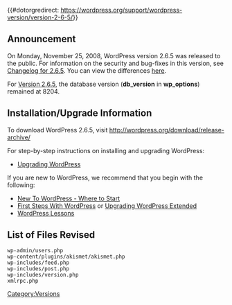 {{#dotorgredirect: https://wordpress.org/support/wordpress-version/version-2-6-5/}}
== Announcement ==
On Monday, November 25, 2008, WordPress version 2.6.5 was released to the public. For information on the security and bug-fixes in this version, see [[Changelog/2.6.5|Changelog for 2.6.5]].   You can view the differences [http://trac.wordpress.org/changeset?old_path=tags%2F2.6.3&old=&new_path=tags%2F2.6.5&new= here].

For [[Version_2.6.5|Version 2.6.5]], the database version ('''db_version''' in '''wp_options''') remained at 8204.

==Installation/Upgrade Information==
To download WordPress 2.6.5, visit http://wordpress.org/download/release-archive/

For step-by-step instructions on installing and upgrading WordPress:

* [[Upgrading WordPress]]

If you are new to WordPress, we recommend that you begin with the following:
* [[New To WordPress - Where to Start]]
* [[First Steps With WordPress]] or [[Upgrading WordPress Extended]]
* [[WordPress Lessons]]


==List of Files Revised==
<pre>
wp-admin/users.php
wp-content/plugins/akismet/akismet.php
wp-includes/feed.php
wp-includes/post.php 
wp-includes/version.php
xmlrpc.php
</pre>

{{Versions}}

[[Category:Versions]]